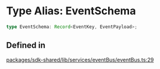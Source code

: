 # Type Alias: EventSchema

```ts
type EventSchema: Record<EventKey, EventPayload>;
```

## Defined in

[packages/sdk-shared/lib/services/eventBus/eventBus.ts:29](https://github.com/HappyChainDevs/happychain/blob/cf58ffaf96112a54bbefeea34e6c68ce7f561403/packages/sdk-shared/lib/services/eventBus/eventBus.ts#L29)
